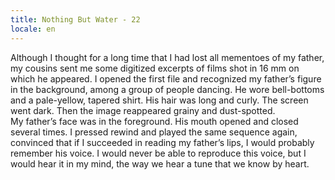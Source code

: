 ```yaml
---
title: Nothing But Water - 22
locale: en
---
```


<NothingButWaterFontMedium>
  <Columns>
    <UnbreakableBlock>
      Although I thought for a long time that I had lost all mementoes of my father, my cousins sent me some digitized excerpts of films shot in 16 mm on which he appeared. I opened the first file and recognized my father’s figure in the background, among a group of people dancing. He wore bell-bottoms and a pale-yellow, tapered shirt. His hair was long and curly. The screen went dark. Then the image reappeared
    </UnbreakableBlock>
    <UnbreakableBlock>
      grainy and dust-spotted. <br />My father’s face was in the foreground. His mouth opened and closed several times. I pressed rewind and played the same sequence again, convinced that if I succeeded in reading my father’s lips, I would probably remember his voice. I would never be able to reproduce this voice, but I would hear it in my mind, the way we hear a tune that we know by heart.
    </UnbreakableBlock>
  </Columns>
</NothingButWaterFontMedium>
